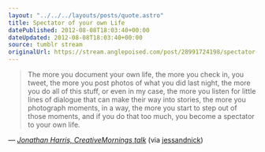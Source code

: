 ```yaml
---
layout: "../../../layouts/posts/quote.astro"
title: Spectator of your own Life
datePublished: 2012-08-08T18:03:40+00:00
dateUpdated: 2012-08-08T18:03:40+00:00
source: tumblr stream
originalUrl: https://stream.anglepoised.com/post/28991724198/spectator-of-your-own-life-the-more-you-document
---
```


> The more you document your own life, the more you check in, you tweet, the more you post photos of what you did last night, the more you do all of this stuff, or even in my case, the more you listen for little lines of dialogue that can make their way into stories, the more you photograph moments, in a way, the more you start to step out of those moments, and if you do that too much, you become a spectator to your own life.

— <cite>[Jonathan Harris, _CreativeMornings talk_](http://www.swiss-miss.com/2012/08/spectator-of-your-own-life.html)</cite> (via <a href="http://tumblr.nickandjess.co.uk/">jessandnick</a>)
